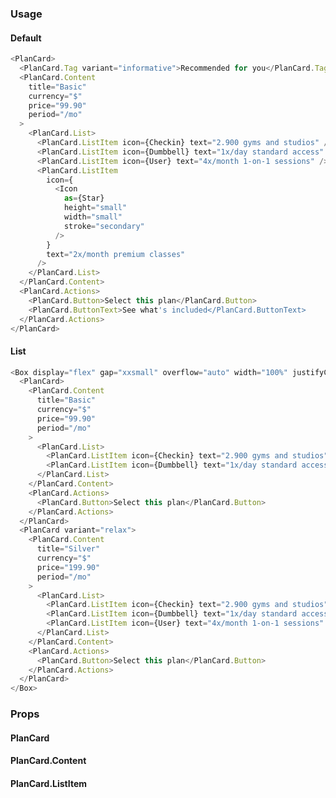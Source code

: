 ### Usage

#### Default
```javascript
<PlanCard>
  <PlanCard.Tag variant="informative">Recommended for you</PlanCard.Tag>
  <PlanCard.Content
    title="Basic"
    currency="$"
    price="99.90"
    period="/mo"
  >
    <PlanCard.List>
      <PlanCard.ListItem icon={Checkin} text="2.900 gyms and studios" />
      <PlanCard.ListItem icon={Dumbbell} text="1x/day standard access" />
      <PlanCard.ListItem icon={User} text="4x/month 1-on-1 sessions" />
      <PlanCard.ListItem
        icon={
          <Icon
            as={Star}
            height="small"
            width="small"
            stroke="secondary"
          />
        }
        text="2x/month premium classes"
      />
    </PlanCard.List>
  </PlanCard.Content>
  <PlanCard.Actions>
    <PlanCard.Button>Select this plan</PlanCard.Button>
    <PlanCard.ButtonText>See what's included</PlanCard.ButtonText>
  </PlanCard.Actions>
</PlanCard>
```

#### List
```javascript
<Box display="flex" gap="xxsmall" overflow="auto" width="100%" justifyContent="center">
  <PlanCard>
    <PlanCard.Content
      title="Basic"
      currency="$"
      price="99.90"
      period="/mo"
    >
      <PlanCard.List>
        <PlanCard.ListItem icon={Checkin} text="2.900 gyms and studios" />
        <PlanCard.ListItem icon={Dumbbell} text="1x/day standard access" />
      </PlanCard.List>
    </PlanCard.Content>
    <PlanCard.Actions>
      <PlanCard.Button>Select this plan</PlanCard.Button>
    </PlanCard.Actions>
  </PlanCard>
  <PlanCard variant="relax">
    <PlanCard.Content
      title="Silver"
      currency="$"
      price="199.90"
      period="/mo"
    >
      <PlanCard.List>
        <PlanCard.ListItem icon={Checkin} text="2.900 gyms and studios" />
        <PlanCard.ListItem icon={Dumbbell} text="1x/day standard access" />
        <PlanCard.ListItem icon={User} text="4x/month 1-on-1 sessions" />
      </PlanCard.List>
    </PlanCard.Content>
    <PlanCard.Actions>
      <PlanCard.Button>Select this plan</PlanCard.Button>
    </PlanCard.Actions>
  </PlanCard>
</Box>
```

### Props

#### PlanCard

<PropsTable component="PlanCard" platform="web" />

#### PlanCard.Content

<PropsTable component="PlanCard.Content" platform="web" />

#### PlanCard.ListItem

<PropsTable component="PlanCard.ListItem" platform="web" />

